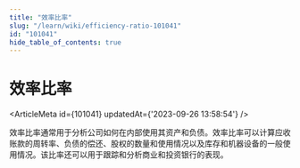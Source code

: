 ```yaml
---
title: "效率比率"
slug: "/learn/wiki/efficiency-ratio-101041"
id: "101041"
hide_table_of_contents: true
---
```



# 效率比率

<ArticleMeta id={101041} updatedAt={'2023-09-26 13:58:54'} />
<div className='border-solid border-b border-t-0 my-4 border-[var(--ifm-color-gray-300)]' />

效率比率通常用于分析公司如何在内部使用其资产和负债。效率比率可以计算应收账款的周转率、负债的偿还、股权的数量和使用情况以及库存和机器设备的一般使用情况。该比率还可以用于跟踪和分析商业和投资银行的表现。
